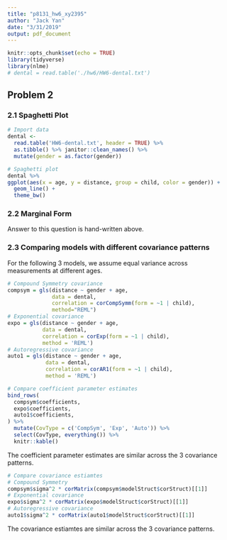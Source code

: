 ```yaml
---
title: "p8131_hw6_xy2395"
author: "Jack Yan"
date: "3/31/2019"
output: pdf_document
---
```


```r
knitr::opts_chunk$set(echo = TRUE)
library(tidyverse)
library(nlme)
# dental = read.table('./hw6/HW6-dental.txt')
```

## Problem 2
### 2.1 Spaghetti Plot
```r
# Import data
dental <- 
  read.table('HW6-dental.txt', header = TRUE) %>%
  as.tibble() %>% janitor::clean_names() %>% 
  mutate(gender = as.factor(gender))
```

```r
# Spaghetti plot
dental %>% 
ggplot(aes(x = age, y = distance, group = child, color = gender)) +
  geom_line() +
  theme_bw()
```

### 2.2 Marginal Form

Answer to this question is hand-written above.

### 2.3 Comparing models with different covariance patterns

For the following 3 models, we assume equal variance across measurements at different ages.

```r
# Compound Symmetry covariance
compsym = gls(distance ~ gender + age, 
              data = dental, 
              correlation = corCompSymm(form = ~1 | child), 
              method="REML")
# Exponential covariance
expo = gls(distance ~ gender + age, 
           data = dental, 
           correlation = corExp(form = ~1 | child), 
           method = 'REML')
# Autoregressive covariance
auto1 = gls(distance ~ gender + age, 
            data = dental, 
            correlation = corAR1(form = ~1 | child), 
            method = 'REML')
```

```r
# Compare coefficient parameter estimates
bind_rows(
  compsym$coefficients,
  expo$coefficients,
  auto1$coefficients,
) %>% 
  mutate(CovType = c('CompSym', 'Exp', 'Auto')) %>% 
  select(CovType, everything()) %>% 
  knitr::kable()
```

The coefficient parameter estimates are similar across the 3 covariance patterns.

```r
# Compare covariance estiamtes
# Compound Symmetry
compsym$sigma^2 * corMatrix(compsym$modelStruct$corStruct)[[1]]
# Exponential covariance
expo$sigma^2 * corMatrix(expo$modelStruct$corStruct)[[1]]
# Autoregressive covariance
auto1$sigma^2 * corMatrix(auto1$modelStruct$corStruct)[[1]]
```

The covariance estiamtes are similar across the 3 covariance patterns.






